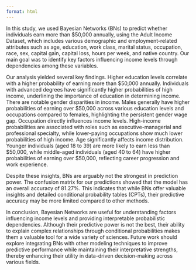 ```yaml
---
format: html
---
```


In this study, we used Bayesian Networks (BNs) to predict whether individuals earn more than $50,000 annually, using the Adult Income Dataset, which includes various demographic and employment-related attributes such as age, education, work class, marital status, occupation, race, sex, capital gain, capital loss, hours per week, and native country. Our main goal was to identify key factors influencing income levels through dependencies among these variables.

Our analysis yielded several key findings. Higher education levels correlate with a higher probability of earning more than $50,000 annually. Individuals with advanced degrees have significantly higher probabilities of high income, underlining the importance of education in determining income. There are notable gender disparities in income. Males generally have higher probabilities of earning over $50,000 across various education levels and occupations compared to females, highlighting the persistent gender wage gap. Occupation directly influences income levels. High-income probabilities are associated with roles such as executive-managerial and professional specialty, while lower-paying occupations show much lower probabilities of high income. Age significantly affects income distribution. Younger individuals (aged 18 to 39) are more likely to earn less than $50,000, while middle-aged individuals (aged 40 to 64) have higher probabilities of earning over $50,000, reflecting career progression and work experience.

Despite these insights, BNs are arguably not the strongest in prediction power. The confusion matrix for our predictions showed that the model has an overall accuracy of 81.27%. This indicates that while BNs offer valuable insights and detailed conditional probability tables (CPTs), their predictive accuracy may be more limited compared to other methods.

In conclusion, Bayesian Networks are useful for understanding factors influencing income levels and providing interpretable probabilistic dependencies. Although their predictive power is not the best, their ability to explain complex relationships through conditional probabilities makes them a valuable tool for a wide variety of sciences. Future work should explore integrating BNs with other modeling techniques to improve predictive performance while maintaining their interpretative strengths, thereby enhancing their utility in data-driven decision-making across various fields.
